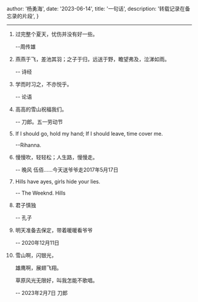 
  author: '杨勇海',
  date: '2023-06-14',
  title: '一句话',
  description:
    '转载记录在备忘录的片段',
}



---

1. 过完整个夏天，忧伤并没有好一些。
  
    --周传雄

2. 燕燕于飞，差池其羽；之子于归，远送于野，瞻望弗及，泣涕如雨。
  
    -- 诗经

3. 学而时习之，不亦悦乎。

    -- 论语

4. 高高的雪山祝福我们。

    -- 刀郎。五一劳动节

5. If I should go, hold my hand; If I should leave, time cover me.
  
    --Rihanna.

7. 慢慢吹，轻轻松；人生路，慢慢走。

    -- 晚风 伍佰……今天送爷爷走2017年5月17日

8. Hills have ayes, girls hide your lies.

    -- The Weeknd. Hills

9. 君子慎独

    -- 孔子

10. 明天准备去保定，带着暖暖看爷爷

    -- 2020年12月11日

11. 雪山啊，闪银光，

    雄鹰啊，展翅飞翔。

    草原风光无限好，叫我怎能不歌唱。  

    -- 2023年2月7日 刀郎